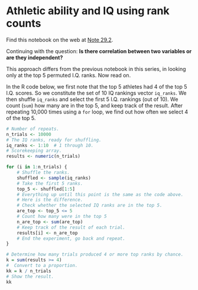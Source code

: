# Athletic ability and IQ using rank counts


Find this notebook on the web at
<a class="quarto-xref" href="https://resampling-stats.github.io/latest-r/correlation_causation.html#nte-athlete_iq_rank_count">Note <span>29.2</span></a>.

Continuing with the question: **Is there correlation between two
variables or are they independent?**

This approach differs from the previous notebook in this series, in
looking only at the top 5 permuted I.Q. ranks. Now read on.

In the R code below, we first note that the top 5 athletes had 4 of the
top 5 I.Q. scores. So we constitute the set of 10 IQ rankings vector
`iq_ranks`. We then shuffle `iq_ranks` and select the first 5 I.Q.
rankings (out of 10). We count (`sum`) how many are in the top 5, and
keep track of the result. After repeating 10,000 times using a `for`
loop, we find out how often we select 4 of the top 5.

```r
# Number of repeats.
n_trials <- 10000
# The IQ ranks, ready for shuffling.
iq_ranks <- 1:10  # 1 through 10.
# Scorekeeping array.
results <- numeric(n_trials)

for (i in 1:n_trials) {
    # Shuffle the ranks.
    shuffled <- sample(iq_ranks)
    # Take the first 5 ranks.
    top_5 <- shuffled[1:5]
    # Everything up until this point is the same as the code above.
    # Here is the difference.
    # Check whether the selected IQ ranks are in the top 5.
    are_top <- top_5 <= 5
    # Count how many were in the top 5
    n_are_top <- sum(are_top)
    # Keep track of the result of each trial.
    results[i] <- n_are_top
    # End the experiment, go back and repeat.
}

# Determine how many trials produced 4 or more top ranks by chance.
k = sum(results >= 4)
#  Convert to a proportion.
kk = k / n_trials
# Show the result.
kk
```
